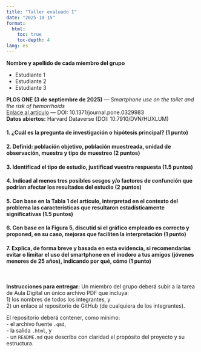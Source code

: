 ```yaml
---
title: "Taller evaluado I"
date: "2025-10-15"
format:
  html:
    toc: true
    toc-depth: 4
lang: es
---
```


**Nombre y apellido de cada miembro del grupo**

* Estudiante 1
* Estudiante 2
* Estudiante 3



::: {.callout-important title="Artículo a revisar"}
**PLOS ONE (3 de septiembre de 2025)** — *Smartphone use on the toilet and the risk of hemorrhoids*  
[Enlace al artículo](https://journals.plos.org/plosone/article?id=10.1371/journal.pone.0329983) — DOI: 10.1371/journal.pone.0329983  
**Datos abiertos:** Harvard Dataverse (DOI: 10.7910/DVN/HUXLUM)
:::
<!-- Citas de contexto: artículo, fecha de publicación y dataset abierto. -->


#### 1. ¿Cuál es la pregunta de investigación o hipótesis principal? (1 punto)


#### 2. Definid: población objetivo, población muestreada, unidad de observación, muestra y tipo de muestreo (2 puntos)

#### 3. Identificad el tipo de estudio, justificad vuestra respuesta (1.5 puntos)


#### 4. Indicad al menos tres posibles sesgos y/o factores de confunción que podrían afectar los resultados del estudio (2 puntos)

#### 5. Con base en la Tabla 1 del artículo, interpretad en el contexto del problema las características que resultaron estadísticamente significativas (1.5 puntos)

#### 6. Con base en la Figura 5, discutid si el gráfico empleado es correcto y proponed, en su caso, mejoras que faciliten la interpretación (1 punto)

#### 7. Explica, de forma breve y basada en esta evidencia, si recomendarías evitar o limitar el uso del smartphone en el inodoro a tus amigos (jóvenes menores de 25 años), indicando por qué, cómo (1 punto)


<br>

**Instrucciones para entregar:**
Un miembro del grupo deberá subir a la tarea de Aula Digital un único archivo PDF que incluya:  
1) los nombres de todos los integrantes, y  
2) un enlace al repositorio de GitHub (de cualquiera de los integrantes).  

El repositorio deberá contener, como mínimo:  
- el archivo fuente `.qmd`,  
- la salida `.html`, y  
- un `README.md` que describa con claridad el propósito del proyecto y su estructura.
